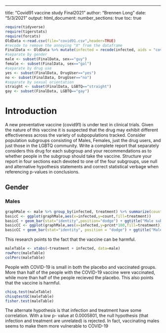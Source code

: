 ---
title: "Covid91 vaccine study Final2021"
author: "Brennen Long"
date: "5/3/2021"
output: 
  html_document:
    number_sections: true
    toc: true


```r
require(tidyverse)
require(tigerstats)
require(forcats)
OldData <-read.csv(file="covid91.csv",header=TRUE)
#recode to remove the annoying "X" from the dataframe
FinalData <- OldData %>% mutate(infected = recode(infected, aids = "covid", none = "OK" )) %>% select(-one_of("X"))
#separate by gender
male <- subset(FinalData, sex=="guy")
female <- subset(FinalData, sex=="gal")
#separate by drug use
yes <- subset(FinalData, DrugUser=="yes")
no <- subset(FinalData, DrugUser=="no")
#separate by sexual orientation
straight <- subset(FinalData, LGBTQ=="straight")
gay <- subset(FinalData, LGBTQ=="gay")
```

# Introduction

A new  preventative vaccine (covid91) is under test in clinical trials. Given the nature of this vaccine it is suspected that the drug may exhibit different effectiveness across the variety of subpopulations tracked. Consider population subgroups consisting of Males, Females, just the drug users, and just those in the LGBTQ community. Write a complete report that separately considers this drug for each subgroup and your recommendations as to whether people in the subgroup should take the vaccine. Structure your report in four sections each devoted to one of the four subgroups, use null and alternative hypothesis statements and correct statistical verbage when referencing p-values in conclusions.

## Gender

### Males

```r
graphMale <- male %>% group_by(infected, treatment) %>% summarize(count=n()) %>% mutate(prcnt=count/sum(count))
basicC <- ggplot(graphMale,aes(x=infected,y=count,fill=treatment)) 
basicC + geom_bar(stat="identity",position="dodge") + ggtitle("Male subgroup \n count")
basicCC <- ggplot(graphMale,aes(x=infected,y=prcnt*100,fill=treatment)) 
basicCC + geom_bar(stat="identity", position = "dodge") + ggtitle("Male subgroup \n percent")
```

This research points to the fact that the vaccine can be harmful. 
```r
maleTable <- xtabs(~treatment + infected, data=male)
rowPerc(maleTable)
colPerc(maleTable)
```

People with COVID-19 is small in both the placebo and vaccinated groups.  More than half of the people with the COVID-19 vaccine were vaccinated, while more than half of the people recieved the placebo.  This also points that the vaccine is harmful.
```r
chisq.test(maleTable)
chisqtestGC(maleTable)
fisher.test(maleTable)
```
The alternate hypothesis is that infection and treatment have some correlation. With a low p- value at 0.0005801, the null hypothesis (that infection and treatment are unrelated) is rejected. In fact, vaccinating males seems to make them more vulnerable to COVID-19
